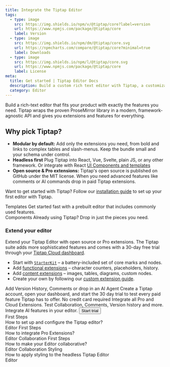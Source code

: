 ```yaml
---
title: Integrate the Tiptap Editor
tags:
  - type: image
    src: https://img.shields.io/npm/v/@tiptap/core?label=version
    url: https://www.npmjs.com/package/@tiptap/core
    label: Version
  - type: image
    src: https://img.shields.io/npm/dm/@tiptap/core.svg
    url: https://npmcharts.com/compare/@tiptap/core?minimal=true
    label: Downloads
  - type: image
    src: https://img.shields.io/npm/l/@tiptap/core.svg
    url: https://www.npmjs.com/package/@tiptap/core
    label: License
meta:
  title: Get started | Tiptap Editor Docs
  description: Build a custom rich text editor with Tiptap, a customizable and headless editor framework. Learn more about Tiptap in the docs.
  category: Editor
---
```



Build a rich-text editor that fits your product with exactly the features you need. Tiptap wraps the proven ProseMirror library in a modern, framework-agnostic API and gives you extensions and features for everything.

## Why pick Tiptap?

- **Modular by default:** Add only the extensions you need, from bold and links to complex tables and slash-menus. Keep the bundle small and your schema under control.
- **Headless first** Plug Tiptap into React, Vue, Svelte, plain JS, or any other framework. Or integrate with React [UI Components and templates](/ui-components/getting-started/overview)
- **Open source & Pro extensions:** Tiptap's open source is published on GitHub under the MIT license. When you need advanced features like comments or AI commands drop in paid Tiptap extensions.

Want to get started with Tiptap? Follow our [installation guide](/editor/getting-started/install) to set up your first editor with Tiptap.

<div className="grid gap-20">
  <Section
    title="Get started faster with ready-made components and templates"
    description="Plug in our library of ready-made React components and full-featured templates to get a polished Editor and customize from there."
  >
    <CardGrid.Wrapper>
      <CardGrid.Item asChild>
        <Link href="/ui-components/templates/simple-editor">
          <CardGrid.ItemImage
            asNextImage
            src={cardCoverSimpleEditorTemplate.src}
            width={cardCoverSimpleEditorTemplate.width}
            height={cardCoverSimpleEditorTemplate.height}
            alt="Image"
          />
          <div>
            <CardGrid.ItemTitle>Templates</CardGrid.ItemTitle>
            <CardGrid.ItemParagraph>Get started fast with a prebuilt editor that includes commonly used features.</CardGrid.ItemParagraph>
          </div>
          <CardGrid.ItemFooter></CardGrid.ItemFooter>
        </Link>
      </CardGrid.Item>
      <CardGrid.Item asChild>
        <Link href="/ui-components/components/overview">
          <CardGrid.ItemImage
            asNextImage
            src={cardCoverUIComponents.src}
            width={cardCoverUIComponents.width}
            height={cardCoverUIComponents.height}
            alt="Image"
          />
          <div>
            <CardGrid.ItemTitle>Components</CardGrid.ItemTitle>
            <CardGrid.ItemParagraph>Already using Tiptap? Drop in just the pieces you need.</CardGrid.ItemParagraph>
          </div>
          <CardGrid.ItemFooter></CardGrid.ItemFooter>
        </Link>
      </CardGrid.Item>
    </CardGrid.Wrapper>
  </Section>
</div>

### Extend your editor

Extend your Tiptap Editor with open source or Pro extensions. The Tiptap suite adds more sophisticated features and comes with a 30-day free trial through your [Tiptap Cloud dashboard](https://cloud.tiptap.dev/v2/billing).

- Start with [`StarterKit`](/editor/extensions/functionality/starterkit) – a battery-included set of core marks and nodes.
- Add [functional extensions](/editor/extensions/functionality) – character counters, placeholders, history.
- Add [content extensions](/editor/extensions/overview) – images, tables, diagrams, custom nodes.
- Create your own by following our [custom extension guide](/editor/extensions/custom-extensions).

<div className="grid gap-20">
  <CtaBox.Wrapper variant="light" className="mt-12">
    <CtaBox.Title>Add Version History, Comments or drop in an AI Agent</CtaBox.Title>
    <CtaBox.Description>Create a Tiptap account, open your dashboard, and start the 30 day trial to test every paid feature Tiptap has to offer.</CtaBox.Description>
    <CtaBox.List>
      <CtaBox.ListItem title="30 day trial: ">No credit card required</CtaBox.ListItem>
      <CtaBox.ListItem title="Editor features: ">Integrate all Pro and Cloud Extensions.</CtaBox.ListItem>
      <CtaBox.ListItem title="All paid features: ">Test Collaboration, Comments, Version history and more.</CtaBox.ListItem>
      <CtaBox.ListItem title="AI features: ">Integrate AI features in your editor.</CtaBox.ListItem>
    </CtaBox.List>
    <CtaBox.Actions className="-mx-3">
      <Button variant="tertiary" asChild>
        <Link href="https://cloud.tiptap.dev/register">
          Start trial
          <ArrowRightIcon className="w-4 h-4" />
        </Link>
      </Button>
    </CtaBox.Actions>
  </CtaBox.Wrapper>
</div>

<Section title="Editor resources" moreLink={{ label: 'Browse guides', url: '/docs/guides' }}>
  <CardGrid.Wrapper>
    <CardGrid.Item asChild>
      <Link href="/editor/getting-started/configure">
        <CardGrid.Subtitle size="sm">First Steps</CardGrid.Subtitle>
        <div>
          <CardGrid.ItemTitle>How to set up and configure the Tiptap editor?</CardGrid.ItemTitle>
        </div>
        <CardGrid.ItemFooter>
          <Tag>Editor</Tag>
        </CardGrid.ItemFooter>
      </Link>
    </CardGrid.Item>
    <CardGrid.Item asChild>
      <Link href="/guides/pro-extensions">
        <CardGrid.Subtitle size="sm">First Steps</CardGrid.Subtitle>
        <div>
          <CardGrid.ItemTitle>How to integrate Pro Extensions?</CardGrid.ItemTitle>
        </div>
        <CardGrid.ItemFooter>
          <Tag>Editor</Tag>
          <Tag>Collaboration</Tag>
        </CardGrid.ItemFooter>
      </Link>
    </CardGrid.Item>
    <CardGrid.Item asChild>
      <Link href="/collaboration/getting-started/install">
        <CardGrid.Subtitle size="sm">First Steps</CardGrid.Subtitle>
        <div>
          <CardGrid.ItemTitle>How to make your Editor collaborative?</CardGrid.ItemTitle>
        </div>
        <CardGrid.ItemFooter>
          <Tag>Editor</Tag>
          <Tag>Collaboration</Tag>
        </CardGrid.ItemFooter>
      </Link>
    </CardGrid.Item>
    <CardGrid.Item asChild>
      <Link href="/editor/getting-started/style-editor">
        <CardGrid.Subtitle size="sm">Styling</CardGrid.Subtitle>
        <div>
          <CardGrid.ItemTitle>
            How to apply styling to the headless Tiptap Editor
          </CardGrid.ItemTitle>
        </div>
        <CardGrid.ItemFooter>
          <Tag>Editor</Tag>
        </CardGrid.ItemFooter>
      </Link>
    </CardGrid.Item>
  </CardGrid.Wrapper>
</Section>
